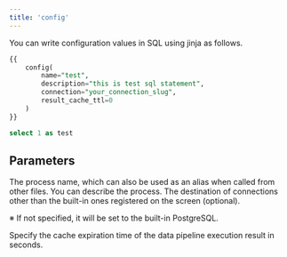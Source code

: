 ```yaml
---
title: 'config'
---
```


You can write configuration values in SQL using jinja as follows.

```sql
{{
	config(
		name="test",
		description="this is test sql statement",
		connection="your_connection_slug",
		result_cache_ttl=0
	)
}}

select 1 as test
```

## Parameters

<ParamField body="name" type="string" default="SQL file name">
The process name, which can also be used as an alias when called from other files.
</ParamField>

<ParamField body="description" type="string">
You can describe the process.
</ParamField>

<ParamField body="connection" type="string" default="default_connection set in morph_project.yml">
The destination of connections other than the built-in ones registered on the screen (optional).

※ If not specified, it will be set to the built-in PostgreSQL.
</ParamField>

<ParamField body="result_cache_ttl" type="integer" default="0">
Specify the cache expiration time of the data pipeline execution result in seconds.
</ParamField>